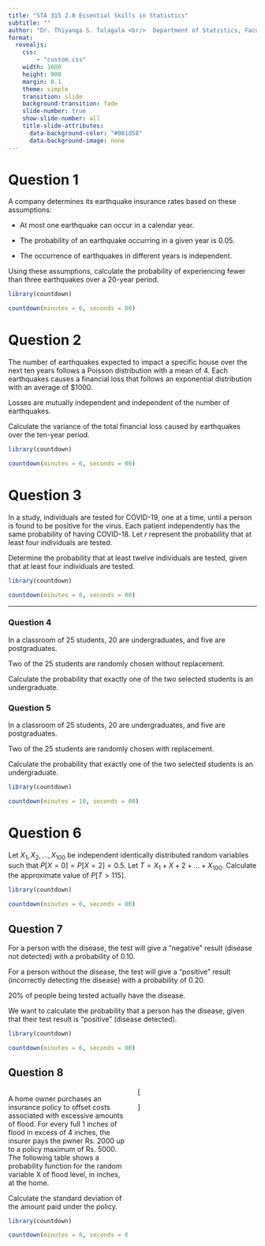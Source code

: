 ```yaml
---
title: "STA 315 2.0 Essential Skills in Statistics"
subtitle: ""
author: "Dr. Thiyanga S. Talagala <br/>  Department of Statistics, Faculty of Applied Sciences <br/> University of Sri Jayewardenepura, Sri Lanka"
format:
  revealjs:
    css:
        - "custom.css"
    width: 1600
    height: 900
    margin: 0.1
    theme: simple
    transition: slide
    background-transition: fade
    slide-number: true
    show-slide-number: all
    title-slide-attributes: 
      data-background-color: "#081d58"
      data-background-image: none
---
```


# Question 1

A company determines its earthquake insurance rates based on these assumptions:

-   At most one earthquake can occur in a calendar year.

-   The probability of an earthquake occurring in a given year is 0.05.

-   The occurrence of earthquakes in different years is independent.

Using these assumptions, calculate the probability of experiencing fewer than three earthquakes over a 20-year period.

```r
library(countdown)

countdown(minutes = 6, seconds = 00)
```

# Question 2

The number of earthquakes expected to impact a specific house over the next ten years follows a Poisson distribution with a mean of 4. Each earthquakes causes a financial loss that follows an exponential distribution with an average of \$1000.

Losses are mutually independent and independent of the number of earthquakes.

Calculate the variance of the total financial loss caused by earthquakes over the ten-year period.

```r
library(countdown)

countdown(minutes = 6, seconds = 00)
```

# Question 3

In a study, individuals are tested for COVID-19, one at a time, until a person is found to be positive for the virus. Each patient independently has the same probability of having COVID-18. Let $r$ represent the probability that at least four individuals are tested.

Determine the probability that at least twelve individuals are tested, given that at least four individuals are tested.

```r
library(countdown)

countdown(minutes = 6, seconds = 00)
```

------------------------------------------------------------------------

### Question 4

In a classroom of 25 students, 20 are undergraduates, and five are postgraduates.

Two of the 25 students are randomly chosen without replacement.

Calculate the probability that exactly one of the two selected students is an undergraduate.

### Question 5

In a classroom of 25 students, 20 are undergraduates, and five are postgraduates.

Two of the 25 students are randomly chosen with replacement.

Calculate the probability that exactly one of the two selected students is an undergraduate.

```r
library(countdown)

countdown(minutes = 10, seconds = 00)
```

# Question 6

Let $X_1, X_2, ..., X_{100}$ be independent identically distributed random variables such that $P[X=0]=P[X=2]=0.5$. Let $T=X_1+X+2+...+X_{100}$. Calculate the approximate value of $P[T >115]$.

```r
library(countdown)

countdown(minutes = 6, seconds = 00)
```

## Question 7

For a person with the disease, the test will give a "negative" result (disease not detected) with a probability of 0.10.

For a person without the disease, the test will give a "positive" result (incorrectly detecting the disease) with a probability of 0.20.

20% of people being tested actually have the disease.

We want to calculate the probability that a person has the disease, given that their test result is "positive" (disease detected).

```r
library(countdown)

countdown(minutes = 6, seconds = 00)
```


## Question 8

:::: {.columns}

::: {.column width="50%"}
A home owner purchases an insurance policy to offset costs associated with excessive amounts of flood. For every full 1 inches of flood in excess of 4 inches, the insurer pays the pwner Rs. 2000 up to a policy maximum of Rs. 5000.
The following table shows a probability function for the random variable X of flood level, in inches, at the home.

Calculate the standard deviation of the amount paid under the policy.

```r
library(countdown)

countdown(minutes = 6, seconds = 00)
```


:::

::: {.column width="50%"}

\[
\begin{array}{|c|c|}
\hline
\text{Inches of Rainfalll } (x) & p(x) \\
\hline
0 \leq x < 2 & 0.06 \\
2 \leq x < 3 & 0.18 \\
3 \leq x < 4 & 0.26 \\
4 \leq x < 5 & 0.22 \\
5 \leq x < 6 & 0.14 \\
6 \leq x < 7 & 0.06 \\
7 \leq x < 8 & 0.04 \\
8 \leq x < 9 & 0.04 \\
9 \leq x & 0.00 \\
\hline
\end{array}
\]
:::

::::